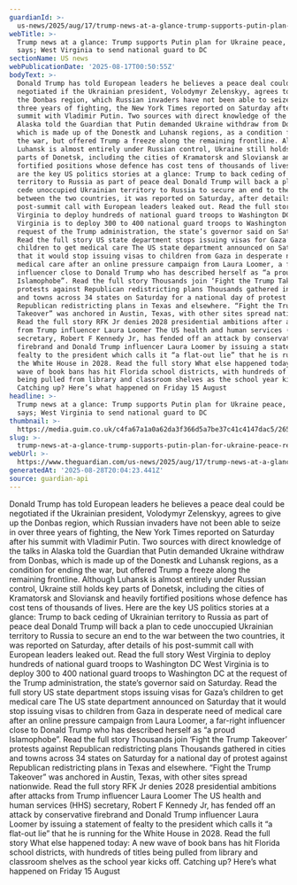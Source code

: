 ```yaml
---
guardianId: >-
  us-news/2025/aug/17/trump-news-at-a-glance-trump-supports-putin-plan-for-ukraine-peace-report-says-west-virginia-to-send-national-guard-to-dc
webTitle: >-
  Trump news at a glance: Trump supports Putin plan for Ukraine peace, report
  says; West Virginia to send national guard to DC
sectionName: US news
webPublicationDate: '2025-08-17T00:50:55Z'
bodyText: >-
  Donald Trump has told European leaders he believes a peace deal could be
  negotiated if the Ukrainian president, Volodymyr Zelenskyy, agrees to give up
  the Donbas region, which Russian invaders have not been able to seize in over
  three years of fighting, the New York Times reported on Saturday after his
  summit with Vladimir Putin. Two sources with direct knowledge of the talks in
  Alaska told the Guardian that Putin demanded Ukraine withdraw from Donbas,
  which is made up of the Donestk and Luhansk regions, as a condition for ending
  the war, but offered Trump a freeze along the remaining frontline. Although
  Luhansk is almost entirely under Russian control, Ukraine still holds key
  parts of Donetsk, including the cities of Kramatorsk and Sloviansk and heavily
  fortified positions whose defence has cost tens of thousands of lives. Here
  are the key US politics stories at a glance: Trump to back ceding of Ukrainian
  territory to Russia as part of peace deal Donald Trump will back a plan to
  cede unoccupied Ukrainian territory to Russia to secure an end to the war
  between the two countries, it was reported on Saturday, after details of his
  post-summit call with European leaders leaked out. Read the full story West
  Virginia to deploy hundreds of national guard troops to Washington DC West
  Virginia is to deploy 300 to 400 national guard troops to Washington DC at the
  request of the Trump administration, the state’s governor said on Saturday.
  Read the full story US state department stops issuing visas for Gaza’s
  children to get medical care The US state department announced on Saturday
  that it would stop issuing visas to children from Gaza in desperate need of
  medical care after an online pressure campaign from Laura Loomer, a far-right
  influencer close to Donald Trump who has described herself as “a proud
  Islamophobe”. Read the full story Thousands join ‘Fight the Trump Takeover’
  protests against Republican redistricting plans Thousands gathered in cities
  and towns across 34 states on Saturday for a national day of protest against
  Republican redistricting plans in Texas and elsewhere. “Fight the Trump
  Takeover” was anchored in Austin, Texas, with other sites spread nationwide.
  Read the full story RFK Jr denies 2028 presidential ambitions after attacks
  from Trump influencer Laura Loomer The US health and human services (HHS)
  secretary, Robert F Kennedy Jr, has fended off an attack by conservative
  firebrand and Donald Trump influencer Laura Loomer by issuing a statement of
  fealty to the president which calls it “a flat-out lie” that he is running for
  the White House in 2028. Read the full story What else happened today: A new
  wave of book bans has hit Florida school districts, with hundreds of titles
  being pulled from library and classroom shelves as the school year kicks off.
  Catching up? Here’s what happened on Friday 15 August
headline: >-
  Trump news at a glance: Trump supports Putin plan for Ukraine peace, report
  says; West Virginia to send national guard to DC
thumbnail: >-
  https://media.guim.co.uk/c4fa67a1a0a62da3f366d5a7be37c41c4147dac5/265_0_1796_1436/500.jpg
slug: >-
  trump-news-at-a-glance-trump-supports-putin-plan-for-ukraine-peace-report-says-west-virginia-to-send-national-guard-to-dc
webUrl: >-
  https://www.theguardian.com/us-news/2025/aug/17/trump-news-at-a-glance-trump-supports-putin-plan-for-ukraine-peace-report-says-west-virginia-to-send-national-guard-to-dc
generatedAt: '2025-08-28T20:04:23.441Z'
source: guardian-api
---
```

Donald Trump has told European leaders he believes a peace deal could be negotiated if the Ukrainian president, Volodymyr Zelenskyy, agrees to give up the Donbas region, which Russian invaders have not been able to seize in over three years of fighting, the New York Times reported on Saturday after his summit with Vladimir Putin. Two sources with direct knowledge of the talks in Alaska told the Guardian that Putin demanded Ukraine withdraw from Donbas, which is made up of the Donestk and Luhansk regions, as a condition for ending the war, but offered Trump a freeze along the remaining frontline. Although Luhansk is almost entirely under Russian control, Ukraine still holds key parts of Donetsk, including the cities of Kramatorsk and Sloviansk and heavily fortified positions whose defence has cost tens of thousands of lives. Here are the key US politics stories at a glance: Trump to back ceding of Ukrainian territory to Russia as part of peace deal Donald Trump will back a plan to cede unoccupied Ukrainian territory to Russia to secure an end to the war between the two countries, it was reported on Saturday, after details of his post-summit call with European leaders leaked out. Read the full story West Virginia to deploy hundreds of national guard troops to Washington DC West Virginia is to deploy 300 to 400 national guard troops to Washington DC at the request of the Trump administration, the state’s governor said on Saturday. Read the full story US state department stops issuing visas for Gaza’s children to get medical care The US state department announced on Saturday that it would stop issuing visas to children from Gaza in desperate need of medical care after an online pressure campaign from Laura Loomer, a far-right influencer close to Donald Trump who has described herself as “a proud Islamophobe”. Read the full story Thousands join ‘Fight the Trump Takeover’ protests against Republican redistricting plans Thousands gathered in cities and towns across 34 states on Saturday for a national day of protest against Republican redistricting plans in Texas and elsewhere. “Fight the Trump Takeover” was anchored in Austin, Texas, with other sites spread nationwide. Read the full story RFK Jr denies 2028 presidential ambitions after attacks from Trump influencer Laura Loomer The US health and human services (HHS) secretary, Robert F Kennedy Jr, has fended off an attack by conservative firebrand and Donald Trump influencer Laura Loomer by issuing a statement of fealty to the president which calls it “a flat-out lie” that he is running for the White House in 2028. Read the full story What else happened today: A new wave of book bans has hit Florida school districts, with hundreds of titles being pulled from library and classroom shelves as the school year kicks off. Catching up? Here’s what happened on Friday 15 August
